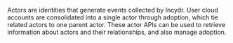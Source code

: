 Actors are identities that generate events collected by Incydr. User cloud accounts are consolidated into a single actor through adoption, which tie related actors to one parent actor.
These actor APIs can be used to retrieve information about actors and their relationships, and also manage adoption.
